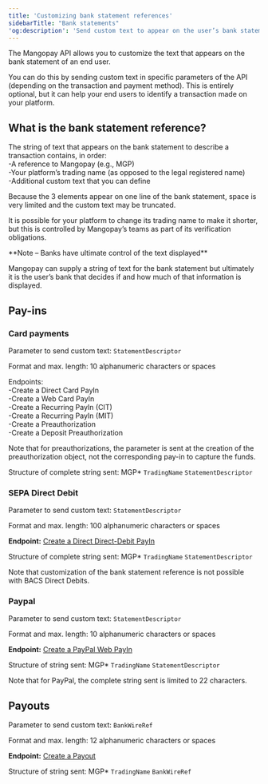```yaml
---
title: 'Customizing bank statement references'
sidebarTitle: "Bank statements" 
'og:description': 'Send custom text to appear on the user’s bank statement for a payment on your platform.'  
---
```


The Mangopay API allows you to customize the text that appears on the bank statement of an end user.  

You can do this by sending custom text in specific parameters of the API (depending on the transaction and payment method). This is entirely optional, but it can help your end users to identify a transaction made on your platform.  

## What is the bank statement reference?  

The string of text that appears on the bank statement to describe a transaction contains, in order:  
-A reference to Mangopay (e.g., MGP)  
-Your platform’s trading name (as opposed to the legal registered name)  
-Additional custom text that you can define  

Because the 3 elements appear on one line of the bank statement, space is very limited and the custom text may be truncated.  

It is possible for your platform to change its trading name to make it shorter, but this is controlled by Mangopay’s teams as part of its verification obligations.  

<Note>  
**Note – Banks have ultimate control of the text displayed** 
  
Mangopay can supply a string of text for the bank statement but ultimately it is the user’s bank that decides if and how much of that information is displayed.  
</Note>  

## Pay-ins  

### Card payments  

Parameter to send custom text: `StatementDescriptor`  

Format and max. length: 10 alphanumeric characters or spaces  

Endpoints:  
-Create a Direct Card PayIn  
-Create a Web Card PayIn  
-Create a Recurring PayIn (CIT)  
-Create a Recurring PayIn (MIT)  
-Create a Preauthorization  
-Create a Deposit Preauthorization  

Note that for preauthorizations, the parameter is sent at the creation of the preauthorization object, not the corresponding pay-in to capture the funds.  

Structure of complete string sent:<Info> MGP* `TradingName` `StatementDescriptor`</Info>  

### SEPA Direct Debit  

Parameter to send custom text: `StatementDescriptor`  

Format and max. length: 100 alphanumeric characters or spaces  

**Endpoint:** <a href="">Create a Direct Direct-Debit PayIn</a>

Structure of complete string sent: <Info> MGP* `TradingName` `StatementDescriptor`</Info>  

Note that customization of the bank statement reference is not possible with BACS Direct Debits.  

### Paypal  

Parameter to send custom text: `StatementDescriptor`  

Format and max. length: 10 alphanumeric characters or spaces  

**Endpoint:** <a href="">Create a PayPal Web PayIn</a>

Structure of string sent:<Info> MGP* `TradingName` `StatementDescriptor`</Info>  

Note that for PayPal, the complete string sent is limited to 22 characters.  

## Payouts  

Parameter to send custom text: `BankWireRef`  

Format and max. length: 12 alphanumeric characters or spaces  

**Endpoint:** <a href="">Create a Payout</a>

Structure of string sent: <Info> MGP* `TradingName` `BankWireRef`</Info>
